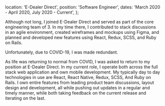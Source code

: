   location: 'E-Dealer Direct',
  position: 'Software Engineer',
  dates: 'March 2020 - April 2020, July 2020 - Current',
};

Although not long, I joined E-Dealer Direct and served as part of the core engineering team of 3. In my time there, I contributed to stack discussions in an agile environment, created wireframes and mockups using Figma, and planned and developed new features using React, Redux, SCSS, and Ruby on Rails.

Unfortunately, due to COVID-19, I was made redundant.

As life was returning to normal from COVID, I was asked to
return to my position at E-Dealer Direct. In my current role, I operate both across
the full stack web application and own mobile development. My typically day to day technologies in use are React, React Native, Redux, SCSS, And Ruby on Rails. I own entire features from leading product team discussions, layout design and development, all while pushing out updates in a regular and timely manner, while both taking feedback on the current release and iterating on the last.